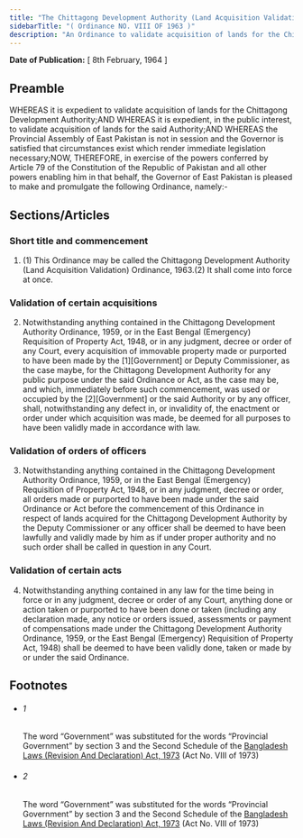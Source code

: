 ```yaml
---
title: "The Chittagong Development Authority (Land Acquisition Validation) Ordinance, 1963 (East Pakistan Ordinance)"
sidebarTitle: "( Ordinance NO. VIII OF 1963 )"
description: "An Ordinance to validate acquisition of lands for the Chittagong Development Authority."
---
```


**Date of Publication:** [ 8th February, 1964 ]

## Preamble

WHEREAS it is expedient to validate acquisition of lands for the Chittagong Development Authority;AND WHEREAS it is expedient, in the public interest, to validate acquisition of lands for the said Authority;AND WHEREAS the Provincial Assembly of East Pakistan is not in session and the Governor is satisfied that circumstances exist which render immediate legislation necessary;NOW, THEREFORE, in exercise of the powers conferred by Article 79 of the Constitution of the Republic of Pakistan and all other powers enabling him in that behalf, the Governor of East Pakistan is pleased to make and promulgate the following Ordinance, namely:-

## Sections/Articles

### Short title and commencement

1. (1) This Ordinance may be called the Chittagong Development Authority (Land Acquisition Validation) Ordinance, 1963.(2) It shall come into force at once.

### Validation of certain acquisitions

2. Notwithstanding anything contained in the Chittagong Development Authority Ordinance, 1959, or in the East Bengal (Emergency) Requisition of Property Act, 1948, or in any judgment, decree or order of any Court, every acquisition of immovable property made or purported to have been made by the [1][Government] or Deputy Commissioner, as the case maybe, for the Chittagong Development Authority for any public purpose under the said Ordinance or Act, as the case may be, and which, immediately before such commencement, was used or occupied by the [2][Government] or the said Authority or by any officer, shall, notwithstanding any defect in, or invalidity of, the enactment or order under which acquisition was made, be deemed for all purposes to have been validly made in accordance with law.

### Validation of orders of officers

3. Notwithstanding anything contained in the Chittagong Development Authority Ordinance, 1959, or in the East Bengal (Emergency) Requisition of Property Act, 1948, or in any judgment, decree or order, all orders made or purported to have been made under the said Ordinance or Act before the commencement of this Ordinance in respect of lands acquired for the Chittagong Development Authority by the Deputy Commissioner or any officer shall be deemed to have been lawfully and validly made by him as if under proper authority and no such order shall be called in question in any Court.

### Validation of certain acts

4. Notwithstanding anything contained in any law for the time being in force or in any judgment, decree or order of any Court, anything done or action taken or purported to have been done or taken (including any declaration made, any notice or orders issued, assessments or payment of compensations made under the Chittagong Development Authority Ordinance, 1959, or the East Bengal (Emergency) Requisition of Property Act, 1948) shall be deemed to have been validly done, taken or made by or under the said Ordinance.

## Footnotes

- ###### 1

  The word “Government” was substituted for the words “Provincial Government” by section 3 and the Second Schedule of the [Bangladesh Laws (Revision And Declaration) Act, 1973](/act-430.html "Bangladesh Laws (Revision And Declaration) Act, 1973") (Act No. VIII of 1973)

- ###### 2

  The word “Government” was substituted for the words “Provincial Government” by section 3 and the Second Schedule of the [Bangladesh Laws (Revision And Declaration) Act, 1973](/act-430.html "Bangladesh Laws (Revision And Declaration) Act, 1973") (Act No. VIII of 1973)

